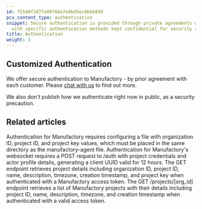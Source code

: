 ```yaml
---
id: f55d0f3d77a09f66e7e0bd5ec0bbb899
pcx_content_type: authentication
snippet: Secure authentication is provided through private agreements with customers,
  with specific authentication methods kept confidential for security reasons.
title: Authentication
weight: 3
---
```


## Customized Authentication

We offer secure authentication to Manufactory - by prior agreement with each customer. Please <a href="https://tallyfy.com/amit">chat with us</a> to find out more.

We also don't publish how we authenticate right now in public, as a security precaution.


## Related articles
<CardGrid>
<LinkTitleCard header="<b>Agent > Authentication for the agent collector</b>" href="/products/manufactory/collector/agent/auth/" > Authentication for Manufactory requires configuring a file with organization ID, project ID, and project key values, which must be placed in the same directory as the manufactory-agent file. </LinkTitleCard>
<LinkTitleCard header="<b>Websocket > Authentication for the web socket collector</b>" href="/products/manufactory/collector/websocket/auth/" > Authentication for Manufactory's websocket requires a POST request to /auth with project credentials and actor profile details, generating a client UUID valid for 12 hours. </LinkTitleCard>
<LinkTitleCard header="<b>Projects > Get a project</b>" href="/products/manufactory/projects/get_project/" > The GET endpoint retrieves project details including organization ID, project ID, name, description, timezone, creation timestamp, and project key when authenticated with a Manufactory access token. </LinkTitleCard>
<LinkTitleCard header="<b>Projects > Get all projects</b>" href="/products/manufactory/projects/get_projects/" > The GET /projects/[org_id] endpoint retrieves a list of Manufactory projects with their details including project ID, name, description, timezone, and creation timestamp when authenticated with a valid access token. </LinkTitleCard>
</CardGrid>